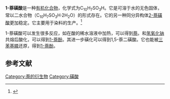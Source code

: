 {{Chembox
| ImageFile = 1-naphthalenesulfonic acid.svg
| ImageSize = 150
| ImageAlt = 
| IUPACName = 
| OtherNames = α-萘磺酸
|Section1={{Chembox Identifiers
| CASNo = 85-47-2
| PubChem = 6812
| EC_number = 246-676-2
| UNII = 0SJH61WM2J
| ChEBI = 30895
| ChEMBL = 1160029
| KEGG = C16201
| ChemSpiderID = 6553
| Gmelin = 366290
| Beilstein = 2099069
| StdInChI=1S/C10H8O3S/c11-14(12,13)10-7-3-5-8-4-1-2-6-9(8)10/h1-7H,(H,11,12,13)
| StdInChIKey = PSZYNBSKGUBXEH-UHFFFAOYSA-N
| SMILES = C1=CC=C2C(=C1)C=CC=C2S(=O)(=O)O
 }}
|Section2={{Chembox Properties
| C=10|H=8|O=3|S=1
| MolarMass =
| Appearance = 白色固体
| Density = 
| MeltingPt = {{convert|139|–|140|C|K}}
| BoilingPt = 
| Solubility = 好}}
|Section3={{Chembox Hazards
| MainHazards = 
| FlashPt = 
| AutoignitionPt = 
| GHSPictograms = {{GHS05}}{{GHS07}}{{GHS08}}{{GHS09}}
| GHSSignalWord = 危险
| HPhrases = {{H-phrases|302|314|318|351|411}}
| PPhrases = {{P-phrases|201|202|260|264|270|273|280|281|301+312|301+330+331|303+361+353|304+340|305+351+338|308+313|310|321|330|363|391|405|501}}
}}
}}

'''1-萘磺酸'''是一种[[有机化合物|有机化合物]]，化学式为C<sub>10</sub>H<sub>7</sub>SO<sub>3</sub>H。它是可溶于水的无色固体，常以二水合物（C<sub>10</sub>H<sub>7</sub>SO<sub>3</sub>H·2H<sub>2</sub>O）的形式存在。它的另一种同分异构体[[2-萘磺酸|2-萘磺酸]]更加稳定。它主要用于染料的生产。<ref>{{cite encyclopedia|authors=Gerald Booth|title=Naphthalene Derivatives|encyclopedia=Ullmann's Encyclopedia of Industrial Chemistry|year=2005|publisher=Wiley-VCH|location=Weinheim|doi=10.1002/14356007.a17_009}}</ref>

1-萘磺酸可以发生很多反应，如在酸的稀水溶液中加热，可以得到[[萘|萘]]。和[[氢氧化钠|氢氧化钠]]共熔后酸化，可以得到[[1-萘酚|1-萘酚]]。其进一步磺化可以得到1,5-萘二磺酸。它也能被[[三苯基膦|三苯基膦]]还原，得到[[1-萘酚|1-萘酚]]。

==参考文献==
<references />

{{磺酸}}
[[Category:萘的衍生物|Category:萘的衍生物]]
[[Category:磺酸|Category:磺酸]]